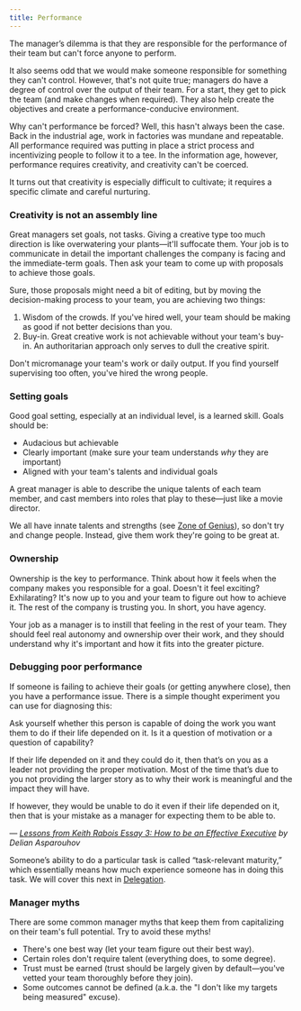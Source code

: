 ```yaml
---
title: Performance
---
```



<Podcast code="6299827" />

The manager’s dilemma is that they are responsible for the performance of their team but can't force anyone to perform.

It also seems odd that we would make someone responsible for something they can't control. However, that's not quite true; managers do have a degree of control over the output of their team. For a start, they get to pick the team (and make changes when required). They also help create the objectives and create a performance-conducive environment.

Why can't performance be forced? Well, this hasn't always been the case. Back in the industrial age, work in factories was mundane and repeatable. All performance required was putting in place a strict process and incentivizing people to follow it to a tee. In the information age, however, performance requires creativity, and creativity can't be coerced.

It turns out that creativity is especially difficult to cultivate; it requires a specific climate and careful nurturing.

### Creativity is not an assembly line

Great managers set goals, not tasks. Giving a creative type too much direction is like overwatering your plants—it'll suffocate them. Your job is to communicate in detail the important challenges the company is facing and the immediate-term goals. Then ask your team to come up with proposals to achieve those goals.

Sure, those proposals might need a bit of editing, but by moving the decision-making process to your team, you are achieving two things:

1. Wisdom of the crowds. If you've hired well, your team should be making as good if not better decisions than you.
2. Buy-in. Great creative work is not achievable without your team's buy-in. An authoritarian approach only serves to dull the creative spirit.

Don't micromanage your team's work or daily output. If you find yourself supervising too often, you've hired the wrong people.

### Setting goals

Good goal setting, especially at an individual level, is a learned skill. Goals should be:

- Audacious but achievable
- Clearly important (make sure your team understands *why* they are important)
- Aligned with your team's talents and individual goals

A great manager is able to describe the unique talents of each team member, and cast members into roles that play to these—just like a movie director.

We all have innate talents and strengths (see [Zone of Genius](https://www.notion.so/Zone-of-Genius-80b6b21af1c34ced80929f64e9dca50f)), so don't try and change people. Instead, give them work they're going to be great at.

### Ownership

Ownership is the key to performance. Think about how it feels when the company makes you responsible for a goal. Doesn't it feel exciting? Exhilarating? It's now up to you and your team to figure out how to achieve it. The rest of the company is trusting you. In short, you have agency.

Your job as a manager is to instill that feeling in the rest of your team. They should feel real autonomy and ownership over their work, and they should understand why it's important and how it fits into the greater picture.

### Debugging poor performance

If someone is failing to achieve their goals (or getting anywhere close), then you have a performance issue. There is a simple thought experiment you can use for diagnosing this:

<Callout emoji="🗣">
Ask yourself whether this person is capable of doing the work you want them to do if their life depended on it. Is it a question of motivation or a question of capability?

If their life depended on it and they could do it, then that’s on you as a leader not providing the proper motivation. Most of the time that’s due to you not providing the larger story as to why their work is meaningful and the impact they will have.

If however, they would be unable to do it even if their life depended on it, then that is your mistake as a manager for expecting them to be able to.

*— [Lessons from Keith Rabois Essay 3: How to be an Effective Executive](https://delian.io/lessons-3) by Delian Asparouhov*
</Callout>

Someone’s ability to do a particular task is called “task-relevant maturity,” which essentially means how much experience someone has in doing this task. We will cover this next in [Delegation](https://www.notion.so/Delegation-fafc7818390749c5b5ee98033a683462).

### Manager myths

There are some common manager myths that keep them from capitalizing on their team's full potential. Try to avoid these myths!

- There's one best way (let your team figure out their best way).
- Certain roles don't require talent (everything does, to some degree).
- Trust must be earned (trust should be largely given by default—you've vetted your team thoroughly before they join).
- Some outcomes cannot be defined (a.k.a. the "I don't like my targets being measured" excuse).